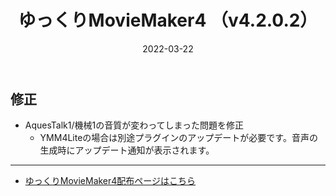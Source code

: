 ﻿---
title: ゆっくりMovieMaker4  （v4.2.0.2）
date: 2022-03-22
tags: [YMM4,お知らせ]
---
## 修正
- AquesTalk1/機械1の音質が変わってしまった問題を修正
  - YMM4Liteの場合は別途プラグインのアップデートが必要です。音声の生成時にアップデート通知が表示されます。

---

- [ゆっくりMovieMaker4配布ページはこちら](/ymm4/)